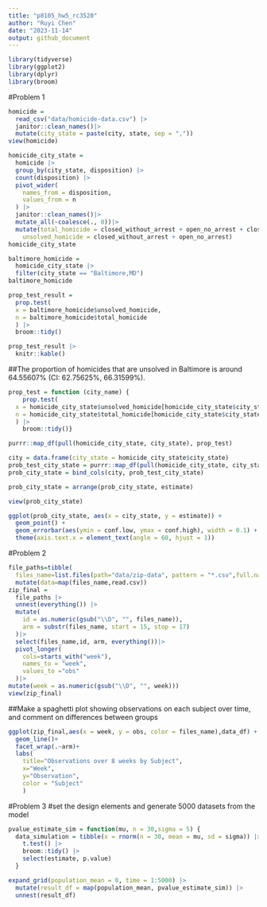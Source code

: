 ```yaml
---
title: "p8105_hw5_rc3520"
author: "Ruyi Chen"
date: "2023-11-14"
output: github_document
---
```


```r
library(tidyverse)
library(ggplot2)
library(dplyr)
library(broom)
```
#Problem 1
```r
homicide = 
  read_csv("data/homicide-data.csv") |>
  janitor::clean_names()|>
  mutate(city_state = paste(city, state, sep = ","))
view(homicide)
```


```r
homicide_city_state =
  homicide |>
  group_by(city_state, disposition) |>
  count(disposition) |>
  pivot_wider(
    names_from = disposition,
    values_from = n
  ) |>
  janitor::clean_names()|>
  mutate_all(~coalesce(., 0))|>
  mutate(total_homicide = closed_without_arrest + open_no_arrest + closed_by_arrest,
    unsolved_homicide = closed_without_arrest + open_no_arrest)
homicide_city_state
```

```r
baltimore_homicide =
  homicide_city_state |>
  filter(city_state == "Baltimore,MD")
baltimore_homicide

prop_test_result =
  prop.test(
  x = baltimore_homicide$unsolved_homicide,
  n = baltimore_homicide$total_homicide
  ) |>
  broom::tidy() 

prop_test_result |>
  knitr::kable()
```
##The proportion of homicides that are unsolved in Baltimore is around 64.55607% (CI: 62.75625%, 66.31599%).

```r
prop_test = function (city_name) {
    prop.test(
  x = homicide_city_state$unsolved_homicide[homicide_city_state$city_state == city_name ],
  n = homicide_city_state$total_homicide[homicide_city_state$city_state == city_name ]
  ) |>
    broom::tidy()}

purrr::map_df(pull(homicide_city_state, city_state), prop_test)
```

```r
city = data.frame(city_state = homicide_city_state$city_state)
prob_test_city_state = purrr::map_df(pull(homicide_city_state, city_state), prop_test)
prob_city_state = bind_cols(city, prob_test_city_state) 

prob_city_state = arrange(prob_city_state, estimate)

view(prob_city_state)

ggplot(prob_city_state, aes(x = city_state, y = estimate)) +
  geom_point() +
  geom_errorbar(aes(ymin = conf.low, ymax = conf.high), width = 0.1) +
  theme(axis.text.x = element_text(angle = 60, hjust = 1))
```

#Problem 2

```r
file_paths=tibble(
  files_name=list.files(path="data/zip-data", pattern = "*.csv",full.names = TRUE))  |> 
  mutate(data=map(files_name,read.csv)) 
zip_final =
  file_paths |>
  unnest(everything()) |>
  mutate(
    id = as.numeric(gsub("\\D", "", files_name)),
    arm = substr(files_name, start = 15, stop = 17)
  )|>
  select(files_name,id, arm, everything())|>
  pivot_longer(
    cols=starts_with("week"),
    names_to = "week",
    values_to ="obs"
  )|>
mutate(week = as.numeric(gsub("\\D", "", week)))
view(zip_final)
```

##Make a spaghetti plot showing observations on each subject over time, and comment on differences between groups
```r
ggplot(zip_final,aes(x = week, y = obs, color = files_name),data_df) +
  geom_line()+
  facet_wrap(.~arm)+
  labs(
    title="Observations over 8 weeks by Subject",
    x="Week",
    y="Observation",
    color = "Subject"
    )
```

#Problem 3
#set the design elements and generate 5000 datasets from the model
```r
pvalue_estimate_sim = function(mu, n = 30,sigma = 5) {
  data_simulation = tibble(x = rnorm(n = 30, mean = mu, sd = sigma)) |>
    t.test() |>  
    broom::tidy() |>  
    select(estimate, p.value)
  }

expand_grid(population_mean = 0, time = 1:5000) |> 
  mutate(result_df = map(population_mean, pvalue_estimate_sim)) |> 
  unnest(result_df)
```




